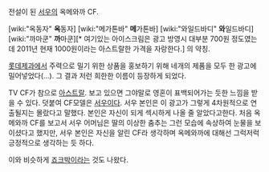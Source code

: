{{{#!html
<object width="420" height="315"><param name="movie" value="http://www.youtube.com/v/ON2o-ZFPj8w?version=3&amp;hl=ko_KR&amp;rel=0"></param><param name="allowFullScreen" value="true"></param><param name="allowscriptaccess" value="always"></param><embed src="http://www.youtube.com/v/ON2o-ZFPj8w?version=3&amp;hl=ko_KR&amp;rel=0" type="application/x-shockwave-flash" width="420" height="315" allowscriptaccess="always" allowfullscreen="true"></embed></object>
}}}
전설이 된 [[서우]]의 옥메와까 CF.

[wiki:"옥동자" '''옥'''동자]
[wiki:"메가톤바" '''메'''가톤바]
[wiki:"와일드바디" '''와'''일드바디]
[wiki:"까마쿤" '''까'''마쿤][* 여기있는 아이스크림은 광고 방영시 대부분 700원 정도였는데 2011년 현재 1000원이라는 아스트랄한 가격을 자랑한다.]
의 약칭.

[[롯데제과]]에서 주력으로 밀기 위한 상품을 홍보하기 위해 네개의 제품을 모두 한 광고에 밀어넣었다(…). 그 결과 저런 희한한 이름이 등장하게 되었다.

TV CF가 참으로 [[아스트랄]]. 보고 있으면 그야말로 영혼이 표백되어가는 듯한 느낌을 받을 수 있다. 덧붙여 CF모델은 [[서우]]이다. 서우 본인은 이 광고가 그렇게 4차원적으로 연출될지는 몰랐다고 말했다. 본인은 자신이 되게 섹시하게 나올 줄 알았다고한다. 처음 옥메와까 CF를 보고서 서우 어머님은 딸의 이상한 춤추는 그런 모습에 속상하여 눈물을 보이셨다고 했지만, 서우 본인은 자신을 알린 CF라 생각하며 옥메와까에 대해선 그럭저럭 긍정적으로 생각하는 듯 하다.

이와 비슷하게 [[죠크박]]이라는 것도 나왔다.
